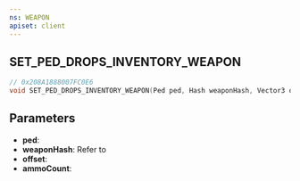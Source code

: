```yaml
---
ns: WEAPON
apiset: client
---
```

## SET_PED_DROPS_INVENTORY_WEAPON

```c
// 0x208A1888007FC0E6
void SET_PED_DROPS_INVENTORY_WEAPON(Ped ped, Hash weaponHash, Vector3 offset, int ammoCount);
```


## Parameters
* **ped**:
* **weaponHash**: Refer to <EmbeddedEnum type="eWeaponHash" />
* **offset**:
* **ammoCount**:
